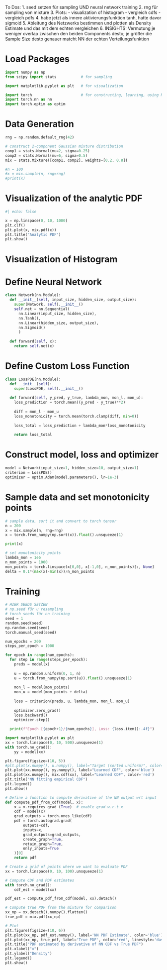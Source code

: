 To Dos:
1. seed setzen für sampling UND neural network training
2. rng für sampling von mixture
3. Plots:
  - visualization of histogram
  - vergleich cdfs
  - vergleich pdfs
4. habe jetzt als innere aktivierungsfunktion tanh, hatte davor sigmoid
5. Ableitung des Netzwerks bestimmen und plotten als Density Estimate und das mit dem echten vergleichen
6. INSIGHTS: Vermutung je weniger overlap zwischen den beiden Components desto; je größer die Sample Size desto genauer matcht NN der echten Verteilungsfunktion

# Load Packages

```python
import numpy as np
from scipy import stats           # for sampling

import matplotlib.pyplot as plt   # for visualization

import torch                      # for constructing, learning, using NNs
import torch.nn as nn
import torch.optim as optim
```

# Data Generation

```python
rng = np.random.default_rng(42)

# construct 2-component Gaussian mixture distribution
comp1 = stats.Normal(mu=2, sigma=0.25)
comp2 = stats.Normal(mu=6, sigma=0.5)
mix = stats.Mixture([comp1, comp2], weights=[0.2, 0.8])

#n = 100
#x = mix.sample(n, rng=rng)
#print(x)
```

# Visualization of the analytic PDF

```python
#| echo: false

x = np.linspace(0, 10, 1000)
plt.clf()
plt.plot(x, mix.pdf(x))
plt.title("Analytic PDF")
plt.show()
```

# Visualization of Histogram

# Define Neural Network

```python
class Network(nn.Module):
  def __init__(self, input_size, hidden_size, output_size):
    super(Network, self).__init__()
    self.net = nn.Sequential(
      nn.Linear(input_size, hidden_size),
      nn.Tanh(),
      nn.Linear(hidden_size, output_size),
      nn.Sigmoid()
      )
    
  def forward(self, x):
    return self.net(x)

```

# Define Custom Loss Function

```python
class LossPDE(nn.Module):
  def __init__(self):
    super(LossPDE, self).__init__()
  
  def forward(self, y_pred, y_true, lambda_mon, mon_l, mon_u):
    loss_prediction = torch.mean((y_pred - y_true)**2)
    
    diff = mon_l - mon_u
    loss_monotonicity = torch.mean(torch.clamp(diff, min=0))
    
    loss_total = loss_prediction + lambda_mon*loss_monotonicity
    
    return loss_total

```

# Construct model, loss and optimizer

```python
model = Network(input_size=1, hidden_size=10, output_size=1)
criterion = LossPDE()
optimizer = optim.Adam(model.parameters(), lr=1e-3)
```

# Sample data and set monotonicity points

```python
# sample data, sort it and convert to torch tensor
n = 200
x = mix.sample(n, rng=rng)
x = torch.from_numpy(np.sort(x)).float().unsqueeze(1)

print(x)

# set monotonicity points
lambda_mon = 1e6
n_mon_points = 1000
mon_points = torch.linspace(x[0,0], x[-1,0], n_mon_points)[:, None]
delta = 0.1*(max(x)-min(x))/n_mon_points
```

# Training

```python
# HIER SEEDS SETZEN
# np.seed für u resampling
# torch seeds für nn training
seed = 1
random.seed(seed)
np.random.seed(seed)
torch.manual_seed(seed)

num_epochs = 200
steps_per_epoch = 1000

for epoch in range(num_epochs):
  for step in range(steps_per_epoch):
    preds = model(x)
    
    u = np.random.uniform(0, 1, n)
    u = torch.from_numpy(np.sort(u)).float().unsqueeze(1)
    
    mon_l = model(mon_points)
    mon_u = model(mon_points + delta)
    
    loss = criterion(preds, u, lambda_mon, mon_l, mon_u)
    
    optimizer.zero_grad()
    loss.backward()
    optimizer.step()
  
  print(f"Epoch [{epoch+1}/{num_epochs}], Loss: {loss.item():.4f}")

```



```python
import matplotlib.pyplot as plt
xx = torch.linspace(0, 10, 500).unsqueeze(1)
with torch.no_grad():
    yy = model(xx)

plt.figure(figsize=(10, 5))
#plt.plot(x.numpy(), u.numpy(), label="Target (sorted uniform)", color='green')
plt.plot(xx.numpy(), yy.numpy(), label="Learned CDF", color='blue')
plt.plot(xx.numpy(), mix.cdf(xx), label="Learned CDF", color='red')
plt.title("NN fitting empirical CDF")
plt.legend()
plt.show()

```


```python
# Define a function to compute derivative of the NN output wrt input
def compute_pdf_from_cdf(model, x):
    x = x.requires_grad_(True)  # enable grad w.r.t x
    cdf = model(x)
    grad_outputs = torch.ones_like(cdf)
    pdf = torch.autograd.grad(
        outputs=cdf,
        inputs=x,
        grad_outputs=grad_outputs,
        create_graph=True,
        retain_graph=True,
        only_inputs=True
    )[0]
    return pdf

# Create a grid of points where we want to evaluate PDF
xx = torch.linspace(0, 10, 100).unsqueeze(1)

# Compute CDF and PDF estimates
with torch.no_grad():
    cdf_est = model(xx)

pdf_est = compute_pdf_from_cdf(model, xx).detach()

# Compute true PDF from the mixture for comparison
xx_np = xx.detach().numpy().flatten()
true_pdf = mix.pdf(xx_np)

# Plot
plt.figure(figsize=(10, 6))
plt.plot(xx_np, pdf_est.numpy(), label='NN PDF Estimate', color='blue')
plt.plot(xx_np, true_pdf, label='True PDF', color='red', linestyle='dashed')
plt.title("PDF estimated by derivative of NN CDF vs True PDF")
plt.xlabel("x")
plt.ylabel("Density")
plt.legend()
plt.show()
```